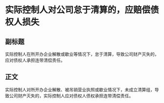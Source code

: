 # 实际控制人对公司怠于清算的，应赔偿债权人损失
## 副标题
实际控制人在所开办企业解散或歇业等情况下，怠于清算，导致公司财产灭失的，应对债权人承担连带清偿责任。
## 正文
实际控制人对所开办企业解散、被吊销营业执照或歇业情况下，未成立清算组，导致公司财产灭失的，实际控制人应对债权人债权承担连带清偿责任。